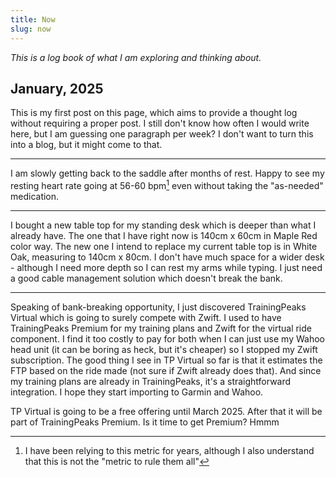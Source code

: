 ```yaml
---
title: Now
slug: now
---
```


*This is a log book of what I am exploring and thinking about.* 

## January, 2025

This is my first post on this page, which aims to provide a thought log without requiring a proper post. I still don't know how often I would write here, but I am guessing one paragraph per week? I don't want to turn this into a blog, but it might come to that.

---

I am slowly getting back to the saddle after months of rest. Happy to see my resting heart rate going at 56-60 bpm[^1] even without taking the "as-needed" medication.

---

I bought a new table top for my standing desk which is deeper than what I already have. The one that I have right now is 140cm x 60cm in Maple Red color way. The new one I intend to replace my current table top is in White Oak, measuring to 140cm x 80cm. I don't have much space for a wider desk - although I need more depth so I can rest my arms while typing. I just need a good cable management solution which doesn't break the bank.

---

Speaking of bank-breaking opportunity, I just discovered TrainingPeaks Virtual which is going to surely compete with Zwift. I used to have TrainingPeaks Premium for my training plans and Zwift for the virtual ride component. I find it too costly to pay for both when I can just use my Wahoo head unit (it can be boring as heck, but it's cheaper) so I stopped my Zwift subscription. The good thing I see in TP Virtual so far is that it estimates the FTP based on the ride made (not sure if Zwift already does that). And since my training plans are already in TrainingPeaks, it's a straightforward integration. I hope they start importing to Garmin and Wahoo.

TP Virtual is going to be a free offering until March 2025. After that it will be part of TrainingPeaks Premium. Is it time to get Premium? Hmmm


[^1]: I have been relying to this metric for years, although I also understand that this is not the "metric to rule them all"